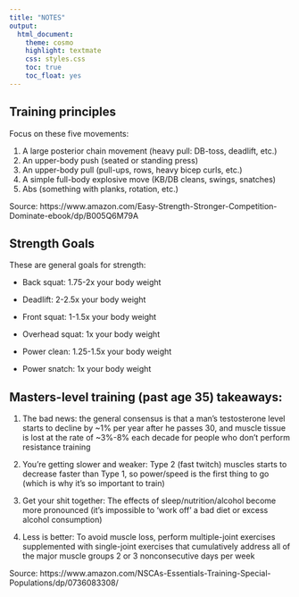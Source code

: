 ```yaml
---
title: "NOTES"
output:
  html_document:
    theme: cosmo
    highlight: textmate
    css: styles.css
    toc: true
    toc_float: yes
---
```


## Training principles

Focus on these five movements:

  1. A large posterior chain movement (heavy pull: DB-toss, deadlift, etc.)
  2. An upper-body push (seated or standing press)
  3. An upper-body pull (pull-ups, rows, heavy bicep curls, etc.)
  4. A simple full-body explosive move (KB/DB cleans, swings, snatches)
  5. Abs (something with planks, rotation, etc.)

Source: https://www.amazon.com/Easy-Strength-Stronger-Competition-Dominate-ebook/dp/B005Q6M79A

## Strength Goals 

These are general goals for strength:

- Back squat: 1.75-2x your body weight 

- Deadlift: 2-2.5x your body weight

- Front squat: 1-1.5x your body weight 

- Overhead squat: 1x your body weight  

- Power clean: 1.25-1.5x your body weight 

- Power snatch: 1x your body weight 


## Masters-level training (past age 35) takeaways:

  1. The bad news: the general consensus is that a man’s testosterone level starts to decline by ~1% per year after he passes 30, and muscle tissue is lost at the rate of ~3%-8% each decade for people who don't perform resistance training
  
  2. You're getting slower and weaker: Type 2 (fast twitch) muscles starts to decrease faster than Type 1, so power/speed is the first thing to go (which is why it's so important to train)
  
  3. Get your shit together: The effects of sleep/nutrition/alcohol become more pronounced (it's impossible to 'work off' a bad diet or excess alcohol consumption)
  
  4. Less is better: To avoid muscle loss, perform multiple-joint exercises supplemented with single-joint exercises that cumulatively address all of the major muscle groups 2 or 3 nonconsecutive days per week

Source: https://www.amazon.com/NSCAs-Essentials-Training-Special-Populations/dp/0736083308/
